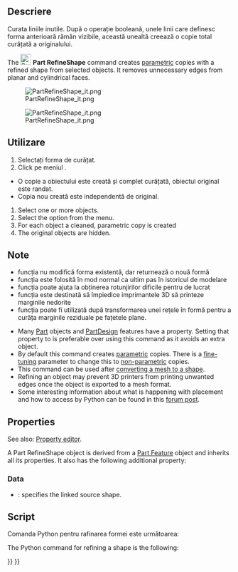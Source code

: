 <languages/>

{{Docnav
|[[Part_ElementCopy|ElementCopy]]
|[[Part_EditAttachment|EditAttachment]]
|[[Part_Workbench|Part]]
|IconL=Part_ElementCopy.svg
|IconR=Part_EditAttachment.svg
|IconC=Workbench_Part.svg
}}

<div class="mw-translate-fuzzy">
{{GuiCommand
|Name=Part RefineShape
|MenuLocation=Part → Create a copy → Refine Shape
|Workbenches=[[Part_Workbench|Part]]
|SeeAlso=[[Part_SimpleCopy|Part SimpleCopy]], [[Part_TransformedCopy|Part TransformedCopy]], [[Part_ElementCopy|Part ElementCopy]], [[OpenSCAD_RefineShapeFeature|OpenSCAD RefineShapeFeature]]
}}
</div>

<span id="Description"></span>
<div class="mw-translate-fuzzy">
==Descriere==
Curata liniile inutile. După o operație booleană, unele linii care definesc forma anterioară rămân vizibile, această unealtă creează o copie total curățată a originalului.
</div>

The [[Image:Part_RefineShape.svg|24px]] '''Part RefineShape''' command creates [[Glossary#Parametric|parametric]] copies with a refined shape from selected objects. It removes unnecessary edges from planar and cylindrical faces.

[[File:PartRefineShape_it.png]]
<div class="mw-translate-fuzzy">
[[File:PartRefineShape_it.png]]
</div>

<span id="Usage"></span>
<div class="mw-translate-fuzzy">
==Utilizare==
# Selectați forma de curățat.
# Click pe meniul {{KEY|Part → Refine shape}} .
* O copie a obiectului este creată și complet curățată, obiectul original este randat.
* Copia nou creată este independentă de original.
</div>

# Select one or more objects.
# Select the {{MenuCommand|Part → Create a copy → [[Image:Part_RefineShape.svg|16px]] Refine shape}} option from the menu.
# For each object a cleaned, parametric copy is created
# The original objects are hidden.

<span id="Notes"></span>
<div class="mw-translate-fuzzy">
==Note==
* funcția nu modifică forma existentă, dar returnează o nouă formă
* funcția este folosită în mod normal ca ultim pas în istoricul de modelare
* funcția poate ajuta la obținerea rotunjirilor dificile pentru de lucrat
* funcția este destinată să împiedice imprimantele 3D să printeze marginile nedorite
* funcția poate fi utilizată după transformarea unei rețele în formă pentru a curăța marginile reziduale pe fațetele plane.
</div>

* Many [[Part_Workbench|Part]] objects and [[PartDesign_Workbench|PartDesign]] features have a {{PropertyData|Refine}} property. Setting that property to {{TRUE}} is preferable over using this command as it avoids an extra object.
* By default this command creates [[Glossary#Parametric|parametric]] copies. There is a [[Fine-tuning|fine-tuning]] parameter to change this to [[Glossary#Non-parametric|non-parametric]] copies.
* This command can be used after [[Part_ShapeFromMesh|converting a mesh to a shape]].
* Refining an object may prevent 3D printers from printing unwanted edges once the object is exported to a mesh format.
* Some interesting information about what is happening with placement and how to access by Python can be found in this [https://forum.freecad.org/viewtopic.php?t=77568#p675456 forum post].

==Properties==

See also: [[Property_editor|Property editor]].

A Part RefineShape object is derived from a [[Part_Feature|Part Feature]] object and inherits all its properties. It also has the following additional property:

===Data===

{{TitleProperty|Refine}}

* {{PropertyData|Source|Link}}: specifies the linked source shape.

<span id="Scripting"></span>
<div class="mw-translate-fuzzy">
==Script==
Comanda Python pentru rafinarea formei este următoarea:
</div>

The Python command for refining a shape is the following:

{{Code|code=
shape.removeSplitter()
}}


{{Docnav
|[[Part_ElementCopy|ElementCopy]]
|[[Part_EditAttachment|EditAttachment]]
|[[Part_Workbench|Part]]
|IconL=Part_ElementCopy.svg
|IconR=Part_EditAttachment.svg
|IconC=Workbench_Part.svg
}}

{{Part_Tools_navi{{#translation:}}}}
{{Userdocnavi{{#translation:}}}}